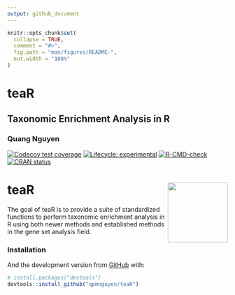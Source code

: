 ```yaml
---
output: github_document
---
```


<!-- README.md is generated from README.Rmd. Please edit that file -->

```r
knitr::opts_chunk$set(
  collapse = TRUE,
  comment = "#>",
  fig.path = "man/figures/README-",
  out.width = "100%"
)
```

# teaR
## Taxonomic Enrichment Analysis in R
### Quang Nguyen 
<!-- badges: start -->
[![Codecov test coverage](https://codecov.io/gh/qpmnguyen/teaR/branch/master/graph/badge.svg)](https://codecov.io/gh/qpmnguyen/teaR?branch=master)
[![Lifecycle: experimental](https://img.shields.io/badge/lifecycle-experimental-orange.svg)](https://www.tidyverse.org/lifecycle/#experimental)
[![R-CMD-check](https://github.com/qpmnguyen/teaR/workflows/R-CMD-check/badge.svg)](https://github.com/qpmnguyen/teaR/actions)
[![CRAN status](https://www.r-pkg.org/badges/version/teaR)](https://CRAN.R-project.org/package=teaR)
<!-- badges: end -->

# teaR <img src='man/figures/logo.png' align="right" height="137" />

The goal of teaR is to provide a suite of standardized functions to perform taxonomic enrichment analysis in R using both newer methods and established methods in the gene set analysis field.  

### Installation

And the development version from [GitHub](https://github.com/) with:

``` r
# install.packages("devtools")
devtools::install_github("qpmnguyen/teaR")
```

